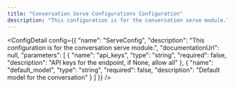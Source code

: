 ```yaml
---
title: "Conversation Serve Configurations Configuration"
description: "This configuration is for the conversation serve module."
---
```



<ConfigDetail config={{
  "name": "ServeConfig",
  "description": "This configuration is for the conversation serve module.",
  "documentationUrl": null,
  "parameters": [
    {
      "name": "api_keys",
      "type": "string",
      "required": false,
      "description": "API keys for the endpoint, if None, allow all"
    },
    {
      "name": "default_model",
      "type": "string",
      "required": false,
      "description": "Default model for the conversation"
    }
  ]
}} />

